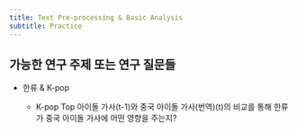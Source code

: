 ```yaml
---
title: Text Pre-processing & Basic Analysis
subtitle: Practice 
---
```


## 가능한 연구 주제 또는 연구 질문들

-   한류 & K-pop

    -   K-pop Top 아이돌 가사(t-1)와 중국 아이돌 가사(번역)(t)의 비교를 통해 한류가 중국 아이돌 가사에 어떤 영향을 주는지? 
    
    